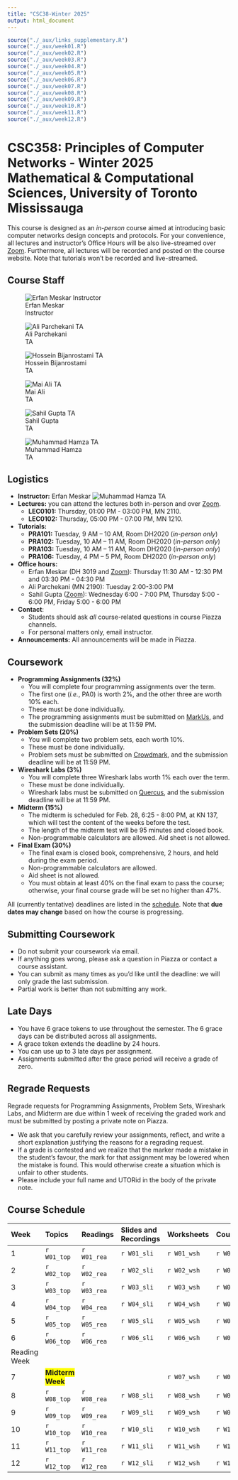 ```yaml
---
title: "CSC38-Winter 2025"
output: html_document
---
```



```r
source("./_aux/links_supplementary.R")
source("./_aux/week01.R")
source("./_aux/week02.R")
source("./_aux/week03.R")
source("./_aux/week04.R")
source("./_aux/week05.R")
source("./_aux/week06.R")
source("./_aux/week07.R")
source("./_aux/week08.R")
source("./_aux/week09.R")
source("./_aux/week10.R")
source("./_aux/week11.R")
source("./_aux/week12.R")
```


# **CSC358: Principles of Computer Networks - Winter 2025**<br>Mathematical & Computational Sciences, University of Toronto Mississauga

This course is designed as an *in-person* course aimed at introducing basic 
computer networks design concepts and protocols. For your convenience, all 
lectures and instructor's Office Hours will be also live-streamed 
over [Zoom](`r zoom_lec_l`). Furthermore, all lectures will be recorded and
posted on the course website. Note that tutorials won't be recorded 
and live-streamed.

## Course Staff

::: {#people .container .sec}
::: {#shuffle-container .col}

::: instructorphoto
![Erfan Meskar<br>Instructor](./images/erfan_img3.png)
:::
::: instructorphoto
![Ali Parchekani<br>TA](./images/empty.png)
:::
::: instructorphoto
![Hossein Bijanrostami<br>TA](./images/Hossein_photo.jpg)
:::


:::
:::


::: {#people .container .sec}
::: {#shuffle-container .col}

::: instructorphoto
![Mai Ali<br>TA](./images/Mai_Ali_photo.jpg)
:::

::: instructorphoto
![Sahil Gupta<br>TA](./images/empty.png)
:::

::: instructorphoto
![Muhammad Hamza<br>TA](./images/empty.png)
:::

:::
:::


::: sechighlight
::: {#logistics .container .sec}
## Logistics
- **Instructor:** Erfan Meskar ![Muhammad Hamza<br>TA](./images/erfan_email.jpg)
- **Lectures:** you can attend the lectures both in-person and 
over [Zoom](`r zoom_lec_l`).
  - **LEC0101:** Thursday, 01:00 PM - 03:00 PM, MN 2110.
  - **LEC0102:** Thursday, 05:00 PM - 07:00 PM, MN 1210.
- **Tutorials:** 
  - **PRA101:** Tuesday, 9 AM – 10 AM, Room DH2020 (*in-person only*)
  - **PRA102:** Tuesday, 10 AM – 11 AM, Room DH2020 (*in-person only*)
  - **PRA103:** Tuesday, 10 AM – 11 AM, Room DH2020 (*in-person only*)
  - **PRA106:** Tuesday, 4 PM – 5 PM, Room DH2020 (*in-person only*)
- **Office hours:**
  - Erfan Meskar (DH 3019 and [Zoom](`r zoom_lec_l`)): Thursday 11:30 AM - 12:30 PM
  and 03:30 PM - 04:30 PM
  - Ali Parchekani (MN 2190): Tuesday  2:00-3:00 PM
  - Sahil Gupta ([Zoom](`r zoom_sah_l`)): Wednesday 6:00 - 7:00 PM, Thursday 
  5:00 - 6:00 PM, Friday 5:00 - 6:00 PM
- **Contact**: 
  - Students should ask *all* course-related questions in course Piazza 
  channels. <br>
  - For personal matters only, email instructor.
-   **Announcements:** All announcements will be made in Piazza.
:::
:::


::: {#coursework .container .sec}
## Coursework
  - **Programming Assignments (32%)**
    - You will complete four programming assignments over the term.
    - The first one (*i.e.*, PA0) is worth 2%, and the other three are 
    worth 10% each.
    - These must be done individually.
    - The programming assignments must be submitted on [MarkUs](`r markus_l`), and 
    the submission deadline will be at 11:59 PM.
  - **Problem Sets (20%)**
    - You will complete two problem sets, each worth 10%.
    - These must be done individually.
    - Problem sets must be submitted on [Crowdmark](`r crowdmark_l`), and the submission
    deadline will be at 11:59 PM.
  - **Wireshark Labs (3%)**
    - You will complete three Wireshark labs worth 1% each over the term.
    - These must be done individually.
    - Wireshark labs must be submitted on [Quercus](`r quercus_l`), and the submission
    deadline will be at 11:59 PM.
  - **Midterm (15%)**
    - The midterm is scheduled for Feb. 28, 6:25 - 8:00 PM, at KN 137, which 
    will test the content of the weeks before the test.
    - The length of the midterm test will be 95 minutes and closed book.
    - Non-programmable calculators are allowed. Aid sheet is not allowed.
  - **Final Exam (30%)**
    - The final exam is closed book, comprehensive, 2 hours, and held during 
    the exam period.
    - Non-programmable calculators are allowed.
    - Aid sheet is not allowed.
    - You must obtain at least 40% on the final exam to pass the course; 
    otherwise, your final course grade will be set no higher than 47%.

All (currently tentative) deadlines are listed in the [schedule](#schedule). 
Note that **due dates may change** based on how the course is progressing.
:::

::: {#submitting .container .sec}
##  Submitting Coursework
- Do not submit your coursework via email.
- If anything goes wrong, please ask a question in Piazza or contact a course 
assistant.
- You can submit as many times as you'd like until the deadline: we will only 
grade the last submission.
- Partial work is better than not submitting any work.
:::

::: {#latedays .container .sec}
## Late Days
- You have 6 grace tokens to use throughout the semester. The 6 grace days
can be distributed across all assignments.
- A grace token extends the deadline by 24 hours.
- You can use up to 3 late days per assignment.
- Assignments submitted after the grace period will receive a grade of zero.
:::

::: {#sylremark .container .sec}
## Regrade Requests

Regrade requests for Programming Assignments, Problem Sets, Wireshark Labs, 
and Midterm are due within 1 week of receiving the graded work and must be 
submitted by posting a private note on Piazza.

  - We ask that you carefully review your assignments, reflect, and write a 
  short explanation justifying the reasons for a regrading request.
  - If a grade is contested and we realize that the marker made a mistake in the
  student's favour, the mark for that assignment may be lowered when the mistake
  is found. This would otherwise create a situation which is unfair to other
  students.
  - Please include your full name and UTORid in the body of the private note.
:::

::: {#schedule .container .sec}

## Course Schedule

|Week | Topics           | Readings    | Slides and<br>Recordings  | Worksheets | Coursework
|:----|:-----------------|:------------|:---------------|:-----------|:------------------------
|1    | `r W01_top`      | `r W01_rea` | `r W01_sli`| `r W01_wsh`| `r W01_crw`               
|2    | `r W02_top`      | `r W02_rea` | `r W02_sli`| `r W02_wsh`| `r W02_crw`              
|3    | `r W03_top`      | `r W03_rea` | `r W03_sli`| `r W03_wsh`| `r W03_crw`              
|4    | `r W04_top`      | `r W04_rea` | `r W04_sli`| `r W04_wsh`| `r W04_crw`             
|5    | `r W05_top`      | `r W05_rea` | `r W05_sli`| `r W05_wsh`| `r W05_crw`              
|6    | `r W06_top`      | `r W06_rea` | `r W06_sli`| `r W06_wsh`| `r W06_crw`
|Reading Week    
|7    | <span style="background-color: yellow;">**Midterm Week**</span>      |             |            | `r W07_wsh`| `r W07_crw`              
|8    | `r W08_top`      | `r W08_rea` | `r W08_sli`| `r W08_wsh`| `r W08_crw`              
|9    | `r W09_top`      | `r W09_rea` | `r W09_sli`| `r W09_wsh`| `r W09_crw`              
|10   | `r W10_top`      | `r W10_rea` | `r W10_sli`| `r W10_wsh`| `r W10_crw`              
|11   | `r W11_top`      | `r W11_rea` | `r W11_sli`| `r W11_wsh`| `r W11_crw` 
|12   | `r W12_top`      | `r W12_rea` | `r W12_sli`| `r W12_wsh`| `r W12_crw` 
:::